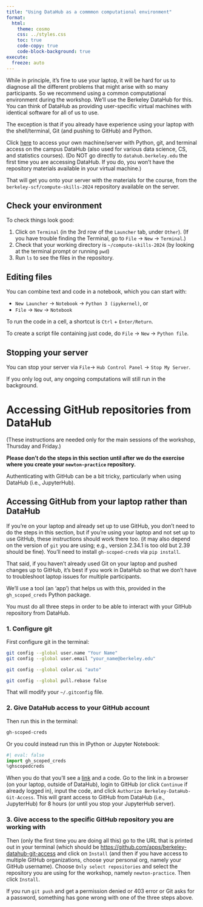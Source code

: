 ```yaml
---
title: "Using DataHub as a commmon computational environment"
format:
  html:
    theme: cosmo
    css: ../styles.css
    toc: true
    code-copy: true
    code-block-background: true
execute:
  freeze: auto
---
```


While in principle, it's fine to use your laptop, it will be hard for us to diagnose all the different problems that might arise with so many participants. So we recommend using a common computational environment during the workshop. We'll use the Berkeley DataHub for this. You can think of DataHub as providing user-specific virtual machines with identical software for all of us to use.

The exception is that if you already have experience using your laptop with the shell/terminal, Git (and pushing to GitHub) and Python. 

Click [here](https://datahub.berkeley.edu/hub/user-redirect/git-pull?repo=https%3A%2F%2Fgithub.com%2Fberkeley-scf%2Fcompute-skills-2024&urlpath=lab%2Ftree%2Fcompute-skills-2024%2F&branch=main){target="_blank"} to access your own machine/server with Python, git, and terminal access on the campus DataHub (also used for various data science, CS, and statistics courses). (Do NOT go directly to `datahub.berkeley.edu` the first time you are accessing DataHub. If you do, you won't have the repository materials available in your virtual machine.)

That will get you onto your server with the materials for the course, from the `berkeley-scf/compute-skills-2024` repository available on the server.

## Check your environment

To check things look good:

 1. Click on `Terminal` (in the 3rd row of the `Launcher` tab, under `Other`).
    (If you have trouble finding the Terminal, go to `File` -> `New` -> `Terminal`.)
 2. Check that your working directory is `~/compute-skills-2024` (by looking at the terminal prompt or running `pwd`)
 3. Run `ls` to see the files in the repository.

## Editing files

You can combine text and code in a notebook, which you can start with:

- `New Launcher` -> `Notebook` -> `Python 3 (ipykernel)`, or
- `File` -> `New` -> `Notebook`

To run the code in a cell, a shortcut is `Ctrl` + `Enter/Return`.

To create a script file containing just code, do `File` -> `New` -> `Python file`.



## Stopping your server

You can stop your server via `File`-> `Hub Control Panel` -> `Stop My Server`.

If you only log out, any ongoing computations will still run in the background.

# Accessing  GitHub repositories from DataHub

(These instructions are needed only for the main sessions of the workshop, Thursday and Friday.)

**Please don't do the steps in this section until after we do the exercise where you create your `newton-practice` repository.**

Authenticating with GitHub can be a bit tricky, particularly when using DataHub (i.e., JupyterHub).

::: {.callout-note}
## Accessing GitHub from your laptop rather than DataHub
If you're on your laptop and already set up to use GitHub, you don't need to do the steps in this section,
but if you're using your laptop and not set up to use GitHub, these instructions should work there too.
(it may also depend on the version of `git` you are using; e.g., version 2.34.1 is too old but 2.39 should be fine). You'll need to install `gh-scoped-creds` via `pip install`.

That said, if you haven't already used Git on your laptop and pushed changes up to GitHub, it's best if you work
in DataHub so that we don't have to troubleshoot laptop issues for multiple participants.

:::

We'll use a tool (an 'app') that helps us with this, provided in the `gh_scoped_creds` Python package.

You must do all three steps in order to be able to interact with your GitHub repository from DataHub.

### 1. Configure git

First configure git in the terminal:

```bash
git config --global user.name "Your Name"
git config --global user.email "your_name@berkeley.edu"

git config --global color.ui "auto"

git config --global pull.rebase false
```

That will modify your `~/.gitconfig` file. 

### 2. Give DataHub access to your GitHub account

Then run this in the terminal:

```bash
gh-scoped-creds
```

Or you could instead run this in IPython or Jupyter Notebook:

```python
#| eval: false
import gh_scoped_creds
%ghscopedcreds
```

When you do that you'll see a [link](https://github.com/login/device){target="_blank"} and a code. Go to the link in a browser (on your laptop, outside of DataHub), login to GitHub (or click `Continue` if already logged in), input the code, and click `Authorize Berkeley-DataHub-Git-Access`. This will grant access to GitHub from DataHub (i.e., JupyterHub) for 8 hours (or until you stop your JupyterHub server).

### 3. Give access to the specific GitHub repository you are working with

Then (only the first time you are doing all this) go to the URL that is printed out in your terminal (which should be [https://github.com/apps/berkeley-datahub-git-access](https://github.com/apps/berkeley-datahub-git-access){target="_blank"} and click on `Install` (and then if you have access to multiple GitHub organizations, choose your personal org, namely your GitHub username). Choose `Only select repositories` and select the repository you are using for the workshop, namely `newton-practice`. Then click `Install`.



::: {.callout-warning}
If you run `git push` and get a permission denied or 403 error or Git asks for a password, something has gone wrong with one of the three steps above.
:::
